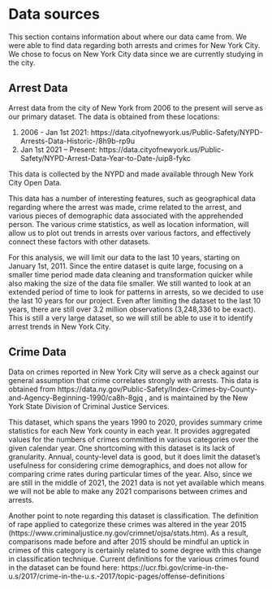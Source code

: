 # Data sources

This section contains information about where our data came from. We were able to find data regarding both arrests and crimes for New York City. We chose to focus on New York City data since we are currently studying in the city. 

## Arrest Data

Arrest data from the city of New York from 2006 to the present will serve as our primary dataset. The data is obtained from these locations:

1. 2006 - Jan 1st 2021: https://data.cityofnewyork.us/Public-Safety/NYPD-Arrests-Data-Historic-/8h9b-rp9u 
2. Jan 1st 2021 – Present: https://data.cityofnewyork.us/Public-Safety/NYPD-Arrest-Data-Year-to-Date-/uip8-fykc 

This data is collected by the NYPD and made available through New York City Open Data.

This data has a number of interesting features, such as geographical data regarding where the arrest was made, crime related to the arrest, and various pieces of demographic data associated with the apprehended person. The various crime statistics, as well as location information, will allow us to plot out trends in arrests over various factors, and effectively connect these factors with other datasets.

For this analysis, we will limit our data to the last 10 years, starting on January 1st, 2011. Since the entire dataset is quite large, focusing on a smaller time period made data cleaning and transformation quicker while also making the size of the data file smaller. We still wanted to look at an extended period of time to look for patterns in arrests, so we decided to use the last 10 years for our project. Even after limiting the dataset to the last 10 years, there are still over 3.2 million observations (3,248,336 to be exact). This is still a very large dataset, so we will still be able to use it to identify arrest trends in New York City. 


## Crime Data

Data on crimes reported in New York City will serve as a check against our general assumption that crime correlates strongly with arrests. This data is obtained from https://data.ny.gov/Public-Safety/Index-Crimes-by-County-and-Agency-Beginning-1990/ca8h-8gjq , and is maintained by the New York State Division of Criminal Justice Services.

This dataset, which spans the years 1990 to 2020, provides summary crime statistics for each New York county in each year. It provides aggregated values for the numbers of crimes committed in various categories over the given calendar year. One shortcoming with this dataset is its lack of granularity. Annual, county-level data is good, but it does limit the dataset's usefulness for considering crime demographics, and does not allow for comparing crime rates during particular times of the year. Also, since we are still in the middle of 2021, the 2021 data is not yet available which means we will not be able to make any 2021 comparisons between crimes and arrests.

Another point to note regarding this dataset is classification. The definition of rape applied to categorize these crimes was altered in the year 2015 (https://www.criminaljustice.ny.gov/crimnet/ojsa/stats.htm). As a result, comparisons made before and after 2015 should be mindful an uptick in crimes of this category is certainly related to some degree with this change in classification technique. Current definitions for the various crimes found in the dataset can be found here: https://ucr.fbi.gov/crime-in-the-u.s/2017/crime-in-the-u.s.-2017/topic-pages/offense-definitions